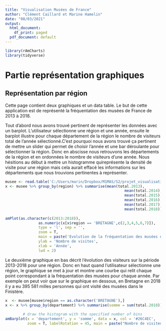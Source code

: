 ```yaml
---
title: "Visualisation Musées de France"
author: "Clément Caillard et Marine Hamelin"
date: "08/03/2021"
output:
  html_document:
    df_print: paged
  pdf_document: default
---
```

```r
library(rAmCharts)
library(tidyverse)
```

# Partie représentation graphiques
## Représentation par région

Cette page contient deux graphiques et un data table. Le but de cette application est de représenté la fréquentation des musées de France de 2013 à 2018.
  
Tout d'abord nous avons trouvé pertinent de représenter les données avec un barplot. L'utilisateur sélectionne une région et une année, ensuite le barplot illustre pour chaque département de la région le nombre de visiteurs total de l'année sélectionné.C'est pourquoi nous avons trouvé ça pertinent de mettre un slider qui permet de choisir l'année et une bar déroulante pour sélectionner la région. Donc en abscisse nous retrouvons les départements de la région et en ordonnées le nombre de visiteurs d'une année. Nous hésitions au début à mettre un histogramme quireprésente la densité de visite pour une région mais cela aurait effacé les informations sur les départements que nous trouvions pertinentes à représenter.

```r
musee <- read.table('C:/Users/marin/Dropbox/M1MAS/S2/projet_visualisation/VisuMarineClement/VisuMarineClement/VisuMarineClement/musee.csv', header = T, sep = ',', dec = '.')
x <- musee %>% group_by(region) %>% summarise(mean(total.2013),
                                                      mean(total.2014),
                                                      mean(total.2015),
                                                      mean(total.2016),
                                                      mean(total.2017),
                                                      mean(total.2018))
        
amPlot(as.character(c(2013:2018)),
               as.numeric(x[x$region == 'BRETAGNE',c(2,3,4,5,6,7)]), 
               type = 'l', sep = '', 
               zoom = T, 
               main = paste('Evolution de la fréquentation des musées en BRETAGNE'),
               ylab = 'Nombre de visites',
               xlab = 'Année',
               lwd = 2)
```

  
  Le deuxième graphique en bas décrit l'évolution des visiteurs sur la période 2013-2018 pour une région. Donc en haut quand l'utilisateur sélectionne une région, le graphique se met à jour et montre une courbe qui relit chaque point correspondant à la fréquentation des musées pour chaque année. Par exemple on peut voir que sur le graphique en dessous, en Bretagne en 2018 il y a eu 395 581 milles personnes qui ont visité des musées dans le Finistère.
```r
x  <- musee[musee$region == as.character('BRETAGNE'),]
x <- x %>% group_by(departement) %>% summarise(somme = sum(total.2018))
        
        # draw the histogram with the specified number of bins
amBarplot(x = 'departement', y = 'somme', data = x, col = '#26C4EC',
          zoom = T, labelRotation = 45, main = paste("Nombre de visiteurs en", 'BRETAGNE',' en ', '2018'))
```

